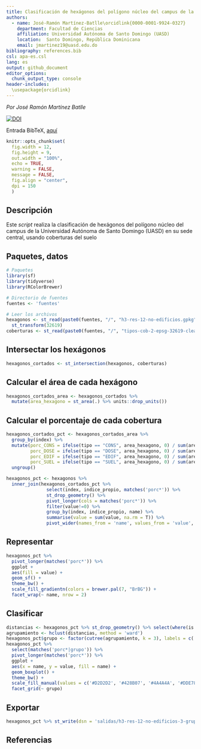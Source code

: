 ```yaml
---
title: Clasificación de hexágonos del polígono núcleo del campus de la Universidad Autónoma de Santo Domingo (UASD) en su sede central, usando coberturas del suelo
authors:
  - name: José-Ramón Martínez-Batlle\orcidlink{0000-0001-9924-0327}
    department: Facultad de Ciencias
    affiliation: Universidad Autónoma de Santo Domingo (UASD)
    location:  Santo Domingo, República Dominicana
    email: jmartinez19@uasd.edu.do
bibliography: references.bib
csl: apa-es.csl
lang: es
output: github_document
editor_options: 
  chunk_output_type: console
header-includes:
  \usepackage{orcidlink}
---
```


<!-- README.md se genera a partir de README.Rmd. Por favor, edita ese archivo. -->

*Por José Ramón Martínez Batlle*

[![DOI](https://zenodo.org/badge/692893783.svg)](https://zenodo.org/badge/latestdoi/692893783)

Entrada BibTeX, [aquí](#entrada-bibtex)


```r
knitr::opts_chunk$set(
  fig.width = 12,
  fig.height = 9,
  out.width = "100%",
  echo = TRUE,
  warning = FALSE,
  message = FALSE,
  fig.align = "center",
  dpi = 150
  )
```

## Descripción

Este *script* realiza la clasificación de hexágonos del polígono núcleo del campus de la Universidad Autónoma de Santo Domingo (UASD) en su sede central, usando coberturas del suelo 

## Paquetes, datos

```r
# Paquetes
library(sf)
library(tidyverse)
library(RColorBrewer)

# Directorio de fuentes
fuentes <- 'fuentes'

# Leer los archivos
hexagonos <- st_read(paste0(fuentes, "/", "h3-res-12-no-edificios.gpkg")) %>% 
  st_transform(32619)
coberturas <- st_read(paste0(fuentes, "/", "tipos-cob-2-epsg-32619-cleaned-3.shp"))
```

## Intersectar los hexágonos

```r
hexagonos_cortados <- st_intersection(hexagonos, coberturas)
```

## Calcular el área de cada hexágono

```r
hexagonos_cortados_area <- hexagonos_cortados %>% 
  mutate(area_hexagono = st_area(.) %>% units::drop_units())
```

## Calcular el porcentaje de cada cobertura

```r
hexagonos_cortados_pct <- hexagonos_cortados_area %>%
  group_by(index) %>%
  mutate(porc_CONS = ifelse(tipo == "CONS", area_hexagono, 0) / sum(area_hexagono) * 100,
         porc_DOSE = ifelse(tipo == "DOSE", area_hexagono, 0) / sum(area_hexagono) * 100,
         porc_EDIF = ifelse(tipo == "EDIF", area_hexagono, 0) / sum(area_hexagono) * 100,
         porc_SUEL = ifelse(tipo == "SUEL", area_hexagono, 0) / sum(area_hexagono) * 100) %>%
  ungroup()

hexagonos_pct <- hexagonos %>%
  inner_join(hexagonos_cortados_pct %>%
               select(index, indice_propio, matches('porc*')) %>%
               st_drop_geometry() %>%
               pivot_longer(cols = matches('porc*')) %>%
               filter(value!=0) %>%
               group_by(index, indice_propio, name) %>%
               summarise(value = sum(value, na.rm = T)) %>%
               pivot_wider(names_from = 'name', values_from = 'value', values_fill = 0))
```

## Representar

```r
hexagonos_pct %>%
  pivot_longer(matches('porc*')) %>% 
  ggplot +
  aes(fill = value) +
  geom_sf() +
  theme_bw() + 
  scale_fill_gradientn(colors = brewer.pal(7, "BrBG")) +
  facet_wrap(~ name, nrow = 2)
```

## Clasificar

```r
distancias <- hexagonos_pct %>% st_drop_geometry() %>% select(where(is.numeric)) %>% dist()
agrupamiento <- hclust(distancias, method = 'ward')
hexagonos_pct$grupo <- factor(cutree(agrupamiento, k = 3), labels = c('DOSE', 'CONS', 'SUEL'))
hexagonos_pct %>%
  select(matches('porc*|grupo')) %>% 
  pivot_longer(matches('porc*')) %>% 
  ggplot +
  aes(x = name, y = value, fill = name) +
  geom_boxplot() +
  theme_bw() + 
  scale_fill_manual(values = c('#D2D2D2', '#428B07', '#4A4A4A', '#DDE78E')) +
  facet_grid(~ grupo)
```


## Exportar

```r
hexagonos_pct %>% st_write(dsn = 'salidas/h3-res-12-no-edificios-3-grupos.gpkg', delete_dsn = T)
```


## Referencias
